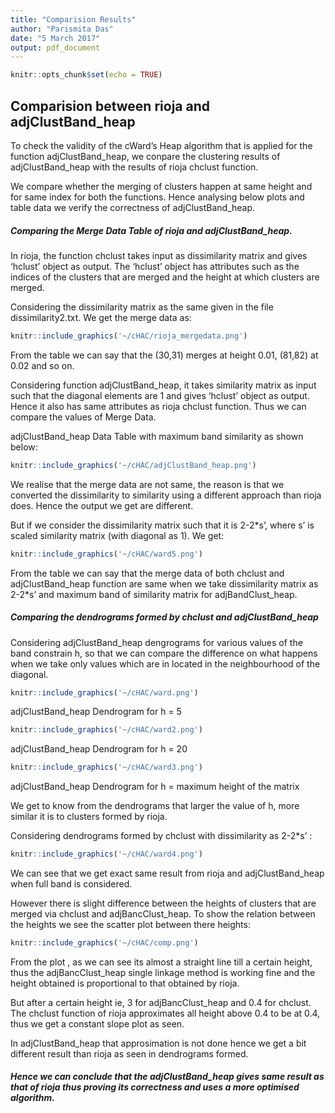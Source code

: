 ```yaml
---
title: "Comparision Results"
author: "Parismita Das"
date: "5 March 2017"
output: pdf_document
---
```


```r
knitr::opts_chunk$set(echo = TRUE)
```

## Comparision between rioja and adjClustBand_heap

To check the validity of the cWard's Heap algorithm that is applied for the function adjClustBand_heap, we conpare the clustering results of adjClustBand_heap with the results of rioja chclust function.

We compare whether the merging of clusters happen at same height and for same index for both the functions. Hence analysing below plots and table data we verify the correctness of adjClustBand_heap.

##### Comparing the Merge Data Table of rioja and adjClustBand_heap.

In rioja, the function chclust takes input as dissimilarity matrix and gives 'hclust' object as output. The 'hclust' object has attributes such as the indices of the clusters that are merged and the height at which clusters are merged.

Considering the dissimilarity matrix as the same given in the file dissimilarity2.txt.
We get the merge data as:

```r
knitr::include_graphics('~/cHAC/rioja_mergedata.png')
```

From the table we can say that the (30,31) merges at height 0.01, (81,82) at 0.02 and so on.

Considering function adjClustBand_heap, it takes similarity matrix as input such that the diagonal elements are 1 and gives 'hclust' object as output. Hence it also has same attributes as rioja chclust function. Thus we can compare the values of Merge Data.

adjClustBand_heap Data Table with maximum band similarity as shown below:

```r
knitr::include_graphics('~/cHAC/adjClustBand_heap.png')
```

We realise that the merge data are not same, the reason is that we converted the dissimilarity to similarity using a different approach than rioja does. Hence the output we get are different.

But if we consider the dissimilarity matrix such that it is 2-2*s', where s' is scaled similarity matrix (with diagonal as 1). We get:

```r
knitr::include_graphics('~/cHAC/ward5.png')
```

From the table we can say that the merge data of both chclust and adjClustBand_heap function are same when we take dissimilarity matrix as 2-2*s' and maximum band of similarity matrix for adjBandClust_heap.

##### Comparing the dendrograms formed by chclust and adjClustBand_heap

Considering adjClustBand_heap dengrograms for various values of the band constrain h, so that we can compare the difference on what happens when we take only values which are in located in the neighbourhood of the diagonal.

```r
knitr::include_graphics('~/cHAC/ward.png')
```

adjClustBand_heap Dendrogram for h = 5



```r
knitr::include_graphics('~/cHAC/ward2.png')
```

adjClustBand_heap Dendrogram for h = 20

```r
knitr::include_graphics('~/cHAC/ward3.png')
```

adjClustBand_heap Dendrogram for h = maximum height of the matrix

We get to know from the dendrograms that larger the value of h, more similar it is to clusters formed by rioja.

Considering dendrograms formed by chclust with dissimilarity as 2-2*s' :

```r
knitr::include_graphics('~/cHAC/ward4.png')
```

We can see that we get exact same result from rioja and adjClustBand_heap when full band is considered.

However there is slight difference between the heights of clusters that are merged via chclust and adjBancClust_heap. To show the relation between the heights we see the scatter plot between there heights:

```r
knitr::include_graphics('~/cHAC/comp.png')
```

From the plot , as we can see its almost a straight line till a certain height, thus the adjBancClust_heap single linkage method is working fine and the height obtained is proportional to that obtained by rioja.

But after a certain height ie, 3 for adjBancClust_heap and 0.4 for chclust. The chclust function of rioja approximates all height above 0.4 to be at 0.4, thus we get a constant slope plot as seen.

In adjClustBand_heap that approsimation is not done hence we get a bit different result than rioja as seen in dendrograms formed.

##### Hence we can conclude that the adjClustBand_heap gives same result as that of rioja thus proving its correctness and uses a more optimised algorithm.
